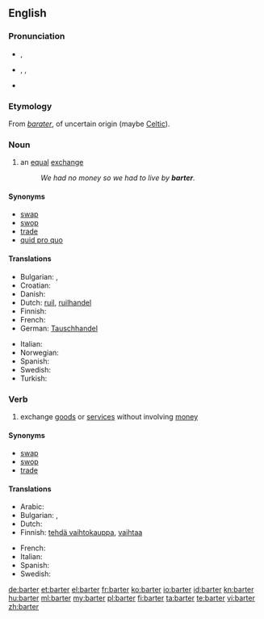 ==English==
{{wikipedia}}

===Pronunciation===
* {{a|RP}} {{IPA|/ˈbɑːtə(ɹ)/}}, {{SAMPA|/bA:t@(r)/}}
* {{a|US}} {{enPR|bärʹ-tər}}, {{IPA|/ˈbɑɹtə˞/}}, {{SAMPA|/bArt@`/}}
* {{rhymes|ɑː(r)tə(r)}}

===Etymology===
From {{etyl|fro}} ''[[barater]]'', of uncertain origin (maybe [[Celtic]]).

===Noun===
{{en-noun}}

# an [[equal]] [[exchange]]
#: ''We had no money so we had to live by '''barter'''.''

====Synonyms====
* [[swap]]
* [[swop]]
* [[trade]]
* [[quid pro quo]]

====Translations====
{{trans-top|an equal exchange}}
* Bulgarian: {{t+|bg|размяна}},  {{t|bg|бартер}}
* Croatian: {{t|hr|trampa|f}}
* Danish: {{t-|da|byttehandel}}
* Dutch: [[ruil]], [[ruilhandel]]
* Finnish: {{t-|fi|vaihtokauppa}}
* French: {{t+|fr|troc|m}}
* German: [[Tauschhandel]] {{m}}
{{trans-mid}}
* Italian: {{t-|it|baratto|m}}
* Norwegian: {{t-|no|byttehandel|m}}
* Spanish: {{t+|es|trueque}}
* Swedish: {{t+|sv|byteshandel|c}}
* Turkish: {{t|tr|takas}}
{{trans-bottom}}

===Verb===
{{en-verb}}

# exchange [[goods]] or [[services]] without involving [[money]]

====Synonyms====
* [[swap]]
* [[swop]]
* [[trade]]

====Translations====
{{trans-top|exchange goods or services without involving money}}
* Arabic: {{t|ar|قايض}}
* Bulgarian: {{t|bg|разменям}},  {{t|bg|правя бартер}}
* Dutch: {{t+|nl|ruilen}}
* Finnish: [[tehdä vaihtokauppa]], [[vaihtaa]]
{{trans-mid}}
* French: {{t+|fr|troquer}}
* Italian: {{t+|it|barattare}}
* Spanish: {{t-|es|trocar}}
* Swedish: {{t|sv|idka byteshandel}}
{{trans-bottom}}

[[de:barter]]
[[et:barter]]
[[el:barter]]
[[fr:barter]]
[[ko:barter]]
[[io:barter]]
[[id:barter]]
[[kn:barter]]
[[hu:barter]]
[[ml:barter]]
[[my:barter]]
[[pl:barter]]
[[fi:barter]]
[[ta:barter]]
[[te:barter]]
[[vi:barter]]
[[zh:barter]]